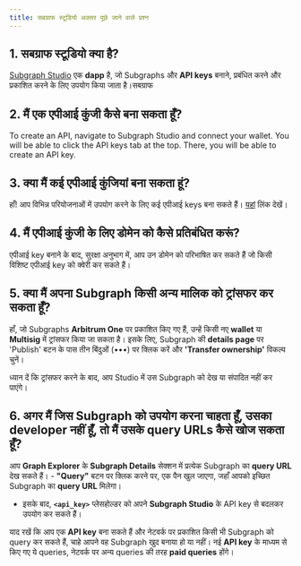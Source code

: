 ```yaml
---
title: सबग्राफ स्टूडियो अक्सर पूछे जाने वाले प्रश्न
---
```


## 1. सबग्राफ स्टूडियो क्या है?

[Subgraph Studio](https://thegraph.com/studio/) एक **dapp** है, जो Subgraphs और **API keys** बनाने, प्रबंधित करने और प्रकाशित करने के लिए उपयोग किया जाता है।सबग्राफ

## 2. मैं एक एपीआई कुंजी कैसे बना सकता हूँ?

To create an API, navigate to Subgraph Studio and connect your wallet. You will be able to click the API keys tab at the top. There, you will be able to create an API key.

## 3. क्या मैं कई एपीआई कुंजियां बना सकता हूं?

हाँ! आप विभिन्न परियोजनाओं में उपयोग करने के लिए कई एपीआई keys बना सकते हैं। [यहां](https://thegraph.com/studio/apikeys/) लिंक देखें।

## 4. मैं एपीआई कुंजी के लिए डोमेन को कैसे प्रतिबंधित करूं?

एपीआई key बनाने के बाद, सुरक्षा अनुभाग में, आप उन डोमेन को परिभाषित कर सकते हैं जो किसी विशिष्ट एपीआई key को क्वेरी कर सकते हैं।

## 5. क्या मैं अपना Subgraph किसी अन्य मालिक को ट्रांसफर कर सकता हूँ?

हाँ, जो Subgraphs **Arbitrum One** पर प्रकाशित किए गए हैं, उन्हें किसी नए **wallet** या **Multisig** में ट्रांसफर किया जा सकता है। इसके लिए, Subgraph की **details page** पर 'Publish' बटन के पास तीन बिंदुओं (•••) पर क्लिक करें और **'Transfer ownership'** विकल्प चुनें।

ध्यान दें कि ट्रांसफर करने के बाद, आप Studio में उस Subgraph को देख या संपादित नहीं कर पाएंगे।

## 6. अगर मैं जिस Subgraph को उपयोग करना चाहता हूँ, उसका **developer** नहीं हूँ, तो मैं उसके **query URLs** कैसे खोज सकता हूँ?

आप **Graph Explorer** के **Subgraph Details** सेक्शन में प्रत्येक Subgraph का **query URL** देख सकते हैं। - **"Query"** बटन पर क्लिक करने पर, एक पैन खुल जाएगा, जहाँ आपको इच्छित Subgraph का **query URL** मिलेगा।

- इसके बाद, **`<api_key>`** प्लेसहोल्डर को अपने **Subgraph Studio** के API key से बदलकर उपयोग कर सकते हैं।

याद रखें कि आप एक **API key** बना सकते हैं और नेटवर्क पर प्रकाशित किसी भी Subgraph को query कर सकते हैं, चाहे आपने वह Subgraph खुद बनाया हो या नहीं। नई **API key** के माध्यम से किए गए ये queries, नेटवर्क पर अन्य queries की तरह **paid queries** होंगे।

